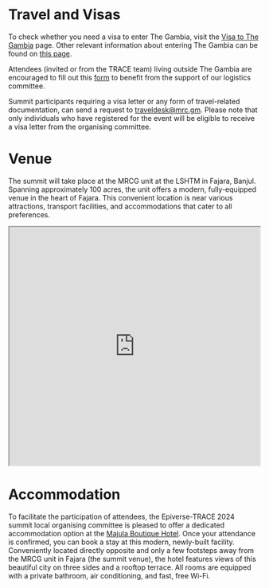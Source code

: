 # Travel and Visas

To check whether you need a visa to enter The Gambia, visit the [Visa to The Gambia](https://gambiaembassy.eu/wp-content/uploads/2019/02/Visa-List.pdf) page. Other relevant information about entering The Gambia can be found on [this page](https://www.gov.uk/foreign-travel-advice/the-gambia/entry-requirements).

Attendees (invited or from the TRACE team) living outside The Gambia are encouraged to fill out this [form](https://forms.office.com/Pages/ResponsePage.aspx?id=DQSIkWdsW0yxEjajBLZtrQAAAAAAAAAAAAO__R90XI1UQ0dZOUhSSUE4Q0NORFQ2SzhHR09STUtRUy4u) to benefit from the support of our logistics committee.

Summit participants requiring a visa letter or any form of travel-related documentation, can send a request to [traveldesk\@mrc.gm](mailto:traveldesk@mrc.gm). Please note that only individuals who have registered for the event will be eligible to receive a visa letter from the organising committee.

# Venue

The summit will take place at the MRCG unit at the LSHTM in Fajara, Banjul. Spanning approximately 100 acres, the unit offers a modern, fully-equipped venue in the heart of Fajara. This convenient location is near various attractions, transport facilities, and accommodations that cater to all preferences.

<iframe src="https://www.google.com/maps/d/u/0/embed?mid=1dV4ybCwRhZEXvbq5XZXWZ2cFmI_0EQ0&amp;ehbc=2E312F&amp;noprof=1" width="100%" height="480">

</iframe>

# Accommodation

To facilitate the participation of attendees, the Epiverse-TRACE 2024 summit local organising committee is pleased to offer a dedicated accommodation option at the [Majula Boutique Hotel](https://www.majulaboutiquehotel.com/). Once your attendance is confirmed, you can book a stay at this modern, newly-built facility. Conveniently located directly opposite and only a few footsteps away from the MRCG unit in Fajara (the summit venue), the hotel features views of this beautiful city on three sides and a rooftop terrace. All rooms are equipped with a private bathroom, air conditioning, and fast, free Wi-Fi.
